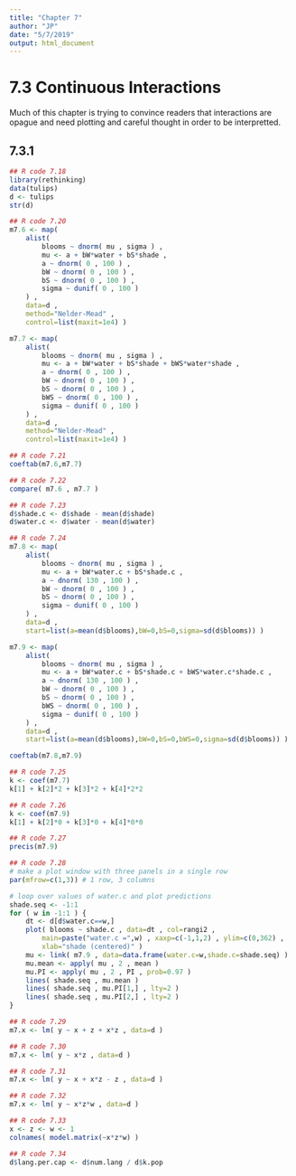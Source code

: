 ```yaml
---
title: "Chapter 7"
author: "JP"
date: "5/7/2019"
output: html_document
---
```


# 7.3 Continuous Interactions
Much of this chapter is trying to convince readers that interactions are opague and need plotting and careful thought in order to be interpretted. 

## 7.3.1
```r
## R code 7.18
library(rethinking)
data(tulips)
d <- tulips
str(d)
```

```r
## R code 7.20
m7.6 <- map(
    alist(
        blooms ~ dnorm( mu , sigma ) ,
        mu <- a + bW*water + bS*shade ,
        a ~ dnorm( 0 , 100 ) ,
        bW ~ dnorm( 0 , 100 ) ,
        bS ~ dnorm( 0 , 100 ) ,
        sigma ~ dunif( 0 , 100 )
    ) ,
    data=d ,
    method="Nelder-Mead" ,
    control=list(maxit=1e4) )

m7.7 <- map(
    alist(
        blooms ~ dnorm( mu , sigma ) ,
        mu <- a + bW*water + bS*shade + bWS*water*shade ,
        a ~ dnorm( 0 , 100 ) ,
        bW ~ dnorm( 0 , 100 ) ,
        bS ~ dnorm( 0 , 100 ) ,
        bWS ~ dnorm( 0 , 100 ) ,
        sigma ~ dunif( 0 , 100 )
    ) ,
    data=d ,
    method="Nelder-Mead" ,
    control=list(maxit=1e4) )
```

```r
## R code 7.21
coeftab(m7.6,m7.7)

## R code 7.22
compare( m7.6 , m7.7 )
```


```r
## R code 7.23
d$shade.c <- d$shade - mean(d$shade)
d$water.c <- d$water - mean(d$water)

## R code 7.24
m7.8 <- map(
    alist(
        blooms ~ dnorm( mu , sigma ) ,
        mu <- a + bW*water.c + bS*shade.c ,
        a ~ dnorm( 130 , 100 ) ,
        bW ~ dnorm( 0 , 100 ) ,
        bS ~ dnorm( 0 , 100 ) ,
        sigma ~ dunif( 0 , 100 )
    ) ,
    data=d ,
    start=list(a=mean(d$blooms),bW=0,bS=0,sigma=sd(d$blooms)) )

m7.9 <- map(
    alist(
        blooms ~ dnorm( mu , sigma ) ,
        mu <- a + bW*water.c + bS*shade.c + bWS*water.c*shade.c ,
        a ~ dnorm( 130 , 100 ) ,
        bW ~ dnorm( 0 , 100 ) ,
        bS ~ dnorm( 0 , 100 ) ,
        bWS ~ dnorm( 0 , 100 ) ,
        sigma ~ dunif( 0 , 100 )
    ) ,
    data=d ,
    start=list(a=mean(d$blooms),bW=0,bS=0,bWS=0,sigma=sd(d$blooms)) )

coeftab(m7.8,m7.9)
```


```r
## R code 7.25
k <- coef(m7.7)
k[1] + k[2]*2 + k[3]*2 + k[4]*2*2

## R code 7.26
k <- coef(m7.9)
k[1] + k[2]*0 + k[3]*0 + k[4]*0*0

## R code 7.27
precis(m7.9)

## R code 7.28
# make a plot window with three panels in a single row
par(mfrow=c(1,3)) # 1 row, 3 columns

# loop over values of water.c and plot predictions
shade.seq <- -1:1
for ( w in -1:1 ) {
    dt <- d[d$water.c==w,]
    plot( blooms ~ shade.c , data=dt , col=rangi2 ,
        main=paste("water.c =",w) , xaxp=c(-1,1,2) , ylim=c(0,362) ,
        xlab="shade (centered)" )
    mu <- link( m7.9 , data=data.frame(water.c=w,shade.c=shade.seq) )
    mu.mean <- apply( mu , 2 , mean )
    mu.PI <- apply( mu , 2 , PI , prob=0.97 )
    lines( shade.seq , mu.mean )
    lines( shade.seq , mu.PI[1,] , lty=2 )
    lines( shade.seq , mu.PI[2,] , lty=2 )
}

## R code 7.29
m7.x <- lm( y ~ x + z + x*z , data=d )

## R code 7.30
m7.x <- lm( y ~ x*z , data=d )

## R code 7.31
m7.x <- lm( y ~ x + x*z - z , data=d )

## R code 7.32
m7.x <- lm( y ~ x*z*w , data=d )

## R code 7.33
x <- z <- w <- 1
colnames( model.matrix(~x*z*w) )

## R code 7.34
d$lang.per.cap <- d$num.lang / d$k.pop
```